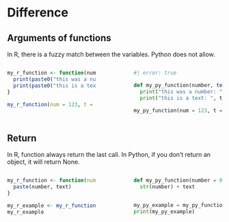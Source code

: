 # Difference

## Arguments of functions

In R, there is a fuzzy match between the variables. Python does not allow.

::: {.columns}
::: {.column width="45%"}
```r
my_r_function <- function(number, text) {
  print(paste0("this was a number: ", number))
  print(paste0("this is a text: ", text))
}

my_r_function(num = 123, t = "test")
```
:::
::: {.column width="10%"}
:::
::: {.column width="45%"}
```python
#| error: true

def my_py_function(number, text):
  print("this was a number: ", number)
  print("this is a text: ", text)
  
my_py_function(num = 123, t = "test")
```
:::
:::

## Return

In R, function always return the last call. In Python, if you don't return an object, it will return None.

::: {.columns}
::: {.column width="45%"}
```r
my_r_function <- function(number = 0, text = "a") {
  paste(number, text)
}

my_r_example <- my_r_function(123, "b")
my_r_example
```
:::
::: {.column width="10%"}
:::
::: {.column width="45%"}
```python
def my_py_function(number = 0, text = "a"):
  str(number) + text


my_py_example = my_py_function(number = 123, text = "b")
print(my_py_example)
```
:::
:::
